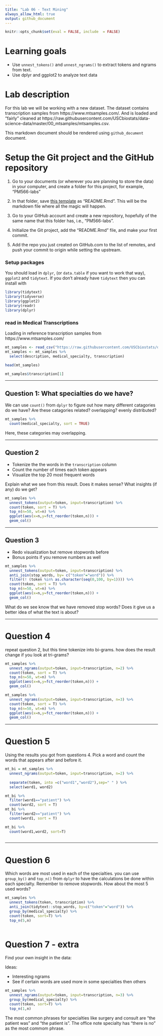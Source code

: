 ```yaml
---
title: "Lab 06 - Text Mining"
always_allow_html: true
output: github_document
---
```


```r
knitr::opts_chunk$set(eval = FALSE, include  = FALSE)
```

# Learning goals

- Use `unnest_tokens()` and `unnest_ngrams()` to extract tokens and ngrams from text.
- Use dplyr and ggplot2 to analyze text data

# Lab description

For this lab we will be working with a new dataset. The dataset contains transcription samples from https://www.mtsamples.com/. And is loaded and "fairly" cleaned at https://raw.githubusercontent.com/USCbiostats/data-science-data/master/00_mtsamples/mtsamples.csv.

This markdown document should be rendered using `github_document` document.

# Setup the Git project and the GitHub repository

1. Go to your documents (or wherever you are planning to store the data) in your computer, and create a folder for this project, for example, "PM566-labs"

2. In that folder, save [this template](https://raw.githubusercontent.com/USCbiostats/PM566/master/content/assignment/06-lab.Rmd) as "README.Rmd". This will be the markdown file where all the magic will happen.

3. Go to your GitHub account and create a new repository, hopefully of the same name that this folder has, i.e., "PM566-labs".

4. Initialize the Git project, add the "README.Rmd" file, and make your first commit.

5. Add the repo you just created on GitHub.com to the list of remotes, and push your commit to origin while setting the upstream.

### Setup packages

You should load in `dplyr`, (or `data.table` if you want to work that way), `ggplot2` and `tidytext`.
If you don't already have `tidytext` then you can install with

```r
library(tidytext)
library(tidyverse)
library(ggplot2)
library(readr)
library(dplyr)
```

### read in Medical Transcriptions

Loading in reference transcription samples from https://www.mtsamples.com/

```r

mt_samples <- read_csv("https://raw.githubusercontent.com/USCbiostats/data-science-data/master/00_mtsamples/mtsamples.csv")
mt_samples <- mt_samples %>%
  select(description, medical_specialty, transcription)

head(mt_samples)

mt_samples$transcription[1]
```

---

## Question 1: What specialties do we have?

We can use `count()` from `dplyr` to figure out how many different catagories do we have? Are these catagories related? overlapping? evenly distributed?

```r
mt_samples %>%
  count(medical_specialty, sort = TRUE)
```

Here, these categories may overlapping.

---

## Question 2

- Tokenize the the words in the `transcription` column
- Count the number of times each token appears
- Visualize the top 20 most frequent words

Explain what we see from this result. Does it makes sense? What insights (if any) do we get?

```r
mt_samples %>%
  unnest_tokens(output=token, input=transcription) %>%
  count(token, sort = T) %>%
  top_n(n=50, wt=n) %>%
  ggplot(aes(x=n,y=fct_reorder(token,n))) + 
  geom_col()

```



---

## Question 3

- Redo visualization but remove stopwords before
- Bonus points if you remove numbers as well

```r

mt_samples %>%
  unnest_tokens(output=token, input=transcription) %>%
  anti_join(stop_words, by= c("token"="word")) %>%
  filter(! (token %in% as.character(seq(0,100, by=1)))) %>%
  count(token, sort = T) %>%
  top_n(n=50, wt=n) %>%
  ggplot(aes(x=n,y=fct_reorder(token,n))) + 
  geom_col()
```



What do we see know that we have removed stop words? Does it give us a better idea of what the text is about?

---

# Question 4

repeat question 2, but this time tokenize into bi-grams. how does the result change if you look at tri-grams?


```r
mt_samples %>%
  unnest_ngrams(output=token, input=transcription, n=2) %>%
  count(token, sort = T) %>%
  top_n(n=50, wt=n) %>%
  ggplot(aes(x=n,y=fct_reorder(token,n))) + 
  geom_col()

```
```r
mt_samples %>%
  unnest_ngrams(output=token, input=transcription, n=3) %>%
  count(token, sort = T) %>%
  top_n(n=50, wt=n) %>%
  ggplot(aes(x=n,y=fct_reorder(token,n))) + 
  geom_col()

```



---

# Question 5

Using the results you got from questions 4. Pick a word and count the words that appears after and before it.
```r
mt_bi = mt_samples %>%
  unnest_ngrams(output=token, input=transcription, n=2) %>%
  
  separate(token, into =c("word1","word2"),sep=" " ) %>%
  select(word1, word2)

mt_bi %>%
  filter(word1=="patient") %>%
  count(word2, sort = T)
mt_bi %>%
  filter(word2=="patient") %>%
  count(word1, sort = T)

mt_bi %>%
  count(word1,word2, sort=T)
  
```

---

# Question 6 

Which words are most used in each of the specialties. you can use `group_by()` and `top_n()` from `dplyr` to have the calculations be done within each specialty. Remember to remove stopwords. How about the most 5 used words?
```r
mt_samples %>%
  unnest_tokens(token, transcription) %>%
  anti_join(tidytext::stop_words, by=c("token"="word")) %>%
  group_by(medical_specialty) %>%
  count(token, sort=T) %>%
  top_n(5,n)
  
```

# Question 7 - extra

Find your own insight in the data:

Ideas:

- Interesting ngrams
- See if certain words are used more in some specialties then others

```r
mt_samples %>%
  unnest_ngrams(output=token, input=transcription, n=3) %>%
  group_by(medical_specialty) %>%
  count(token, sort=T) %>%
  top_n(1,n)
```

The most common phrases for specialties like surgery and consult are "the patient was" and "the patient is".
The office note specialty has "there is no" as the most commom phrase.